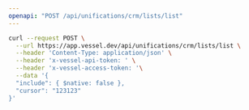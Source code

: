 ```yaml
---
openapi: "POST /api/unifications/crm/lists/list"
---
```


<RequestExample>

```bash Request
curl --request POST \
  --url https://app.vessel.dev/api/unifications/crm/lists/list \
  --header 'Content-Type: application/json' \
  --header 'x-vessel-api-token: ' \
  --header 'x-vessel-access-token: '\
  --data '{
  "include": { $native: false },
  "cursor": "123123"
}'
```

</RequestExample>


